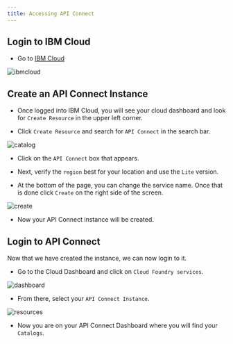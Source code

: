 ```yaml
---
title: Accessing API Connect
---
```


## Login to IBM Cloud

- Go to [IBM Cloud](cloud.ibm.com)

![ibmcloud](../images/IBM_Cloud.png)

## Create an API Connect Instance

- Once logged into IBM Cloud, you will see your cloud dashboard and look for `Create Resource` in the upper left corner.

- Click `Create Resource` and search for `API Connect` in the search bar.

![catalog](../images/ibmcatalog.png)

- Click on the `API Connect` box that appears.

- Next, verify the `region` best for your location and use the `Lite` version.

- At the bottom of the page, you can change the service name. Once that is done click `Create` on the right side of the screen.

![create](../images/apiconnect-create.png)

- Now your API Connect instance will be created.

## Login to API Connect

Now that we have created the instance, we can now login to it.

- Go to the Cloud Dashboard and click on `Cloud Foundry services`.

![dashboard](../images/cfservices.png)

- From there, select your `API Connect Instance`.

![resources](../images/resources.png)

- Now you are on your API Connect Dashboard where you will find your `Catalogs`.
